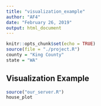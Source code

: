 ```yaml
---
title: "visualization_example"
author: "AF4"
date: "February 26, 2019"
output: html_document
---
```


```r
knitr::opts_chunk$set(echo = TRUE)
source(file = "./project.R")
county = "King County"
state = "WA"
```

## Visualization Example

```r
source("our_server.R")
house_plot
```
